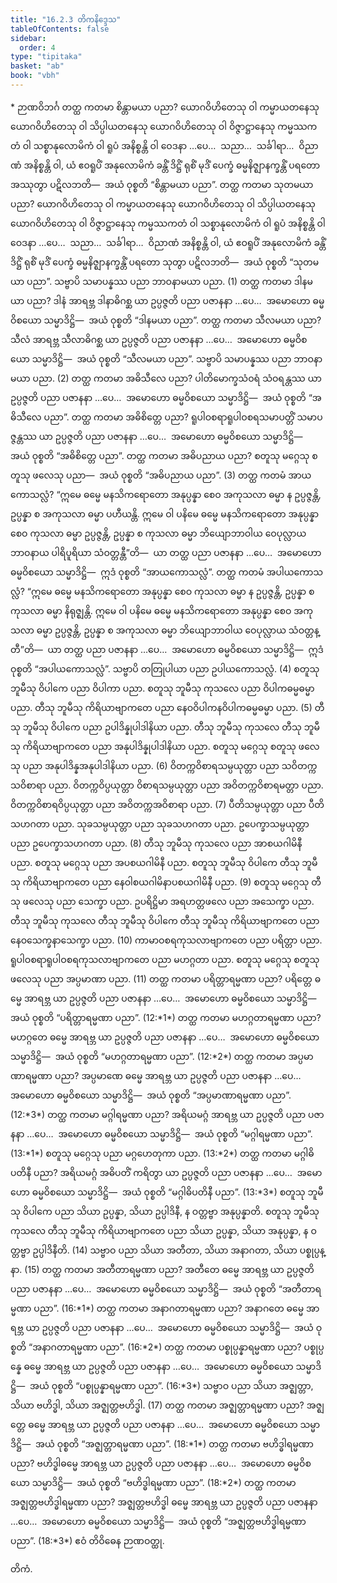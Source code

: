 ```yaml
---
title: "16.2.3 တိကနိဒ္ဒေသ"
tableOfContents: false
sidebar:
  order: 4
type: "tipitaka"
basket: "ab"
book: "vbh"
---
```



<DynamicBreadcrumb />

<Paragraph type="center" book="vbh">
* ဉာဏဝိဘင်္ဂ
</Paragraph>



<Division number="768" book="vbh">

<Paragraph number="2452" book="vbh">
တတ္ထ ကတမာ စိန္တာမယာ ပညာ? ယောဂဝိဟိတေသု ဝါ ကမ္မာယတနေသု ယောဂဝိဟိတေသု ဝါ သိပ္ပါယတနေသု ယောဂဝိဟိတေသု ဝါ ဝိဇ္ဇာဋ္ဌာနေသု ကမ္မဿကတံ ဝါ သစ္စာနုလောမိကံ ဝါ ရူပံ အနိစ္စန္တိ ဝါ ဝေဒနာ …ပေ…  သညာ…  သင်္ခါရာ…  ဝိညာဏံ အနိစ္စန္တိ ဝါ, ယံ ဧဝရူပိံ အနုလောမိကံ ခန္တိံ ဒိဋ္ဌိံ ရုစိံ မုဒိံ ပေက္ခံ ဓမ္မနိဇ္ဈာနက္ခန္တိံ ပရတော အဿုတွာ ပဋိလဘတိ—  အယံ ဝုစ္စတိ “စိန္တာမယာ ပညာ”.
</Paragraph>

<Paragraph number="2453" book="vbh">
တတ္ထ ကတမာ သုတမယာ ပညာ? ယောဂဝိဟိတေသု ဝါ ကမ္မာယတနေသု ယောဂဝိဟိတေသု ဝါ သိပ္ပါယတနေသု ယောဂဝိဟိတေသု ဝါ ဝိဇ္ဇာဋ္ဌာနေသု ကမ္မဿကတံ ဝါ သစ္စာနုလောမိကံ ဝါ ရူပံ အနိစ္စန္တိ ဝါ ဝေဒနာ …ပေ…  သညာ…  သင်္ခါရာ…  ဝိညာဏံ အနိစ္စန္တိ ဝါ, ယံ ဧဝရူပိံ အနုလောမိကံ ခန္တိံ ဒိဋ္ဌိံ ရုစိံ မုဒိံ ပေက္ခံ ဓမ္မနိဇ္ဈာနက္ခန္တိံ ပရတော သုတွာ ပဋိလဘတိ—  အယံ ဝုစ္စတိ “သုတမယာ ပညာ”.
</Paragraph>

<Paragraph number="2454" book="vbh">
သဗ္ဗာပိ သမာပန္နဿ ပညာ ဘာဝနာမယာ ပညာ. (1)
</Paragraph>

</Division>
<Division number="769" book="vbh">

<Paragraph number="2455" book="vbh">
တတ္ထ ကတမာ ဒါနမယာ ပညာ? ဒါနံ အာရဗ္ဘ ဒါနာဓိဂစ္ဆ ယာ ဥပ္ပဇ္ဇတိ ပညာ ပဇာနနာ …ပေ…  အမောဟော ဓမ္မဝိစယော သမ္မာဒိဋ္ဌိ—  အယံ ဝုစ္စတိ “ဒါနမယာ ပညာ”.
</Paragraph>

<Paragraph number="2456" book="vbh">
တတ္ထ ကတမာ သီလမယာ ပညာ? သီလံ အာရဗ္ဘ သီလာဓိဂစ္ဆ ယာ ဥပ္ပဇ္ဇတိ ပညာ ပဇာနနာ …ပေ…  အမောဟော ဓမ္မဝိစယော သမ္မာဒိဋ္ဌိ—  အယံ ဝုစ္စတိ “သီလမယာ ပညာ”.
</Paragraph>

<Paragraph number="2457" book="vbh">
သဗ္ဗာပိ သမာပန္နဿ ပညာ ဘာဝနာမယာ ပညာ. (2)
</Paragraph>

</Division>
<Division number="770" book="vbh">

<Paragraph number="2458" book="vbh">
တတ္ထ ကတမာ အဓိသီလေ ပညာ? ပါတိမောက္ခသံဝရံ သံဝရန္တဿ ယာ ဥပ္ပဇ္ဇတိ ပညာ ပဇာနနာ …ပေ…  အမောဟော ဓမ္မဝိစယော သမ္မာဒိဋ္ဌိ—  အယံ ဝုစ္စတိ “အဓိသီလေ ပညာ”.
</Paragraph>

<Paragraph number="2459" book="vbh">
တတ္ထ ကတမာ အဓိစိတ္တေ ပညာ? ရူပါဝစရာရူပါဝစရသမာပတ္တိံ သမာပဇ္ဇန္တဿ ယာ ဥပ္ပဇ္ဇတိ ပညာ ပဇာနနာ …ပေ…  အမောဟော ဓမ္မဝိစယော သမ္မာဒိဋ္ဌိ—  အယံ ဝုစ္စတိ “အဓိစိတ္တေ ပညာ”.
</Paragraph>

<Paragraph number="2460" book="vbh">
တတ္ထ ကတမာ အဓိပညာယ ပညာ? စတူသု မဂ္ဂေသု စတူသု ဖလေသု ပညာ—  အယံ ဝုစ္စတိ “အဓိပညာယ ပညာ”. (3)
</Paragraph>

</Division>
<Division number="771" book="vbh">

<Paragraph number="2461" book="vbh">
တတ္ထ ကတမံ အာယကောသလ္လံ? “ဣမေ ဓမ္မေ မနသိကရောတော အနုပ္ပန္နာ စေဝ အကုသလာ ဓမ္မာ န ဥပ္ပဇ္ဇန္တိ, ဥပ္ပန္နာ စ အကုသလာ ဓမ္မာ ပဟီယန္တိ. ဣမေ ဝါ ပနိမေ ဓမ္မေ မနသိကရောတော အနုပ္ပန္နာ စေဝ ကုသလာ ဓမ္မာ ဥပ္ပဇ္ဇန္တိ, ဥပ္ပန္နာ စ ကုသလာ ဓမ္မာ ဘိယျောဘာဝါယ ဝေပုလ္လာယ ဘာဝနာယ ပါရိပူရိယာ သံဝတ္တန္တီ”တိ—  ယာ တတ္ထ ပညာ ပဇာနနာ …ပေ…  အမောဟော ဓမ္မဝိစယော သမ္မာဒိဋ္ဌိ—  ဣဒံ ဝုစ္စတိ “အာယကောသလ္လံ”.
</Paragraph>

<Paragraph number="2462" book="vbh">
တတ္ထ ကတမံ အပါယကောသလ္လံ? “ဣမေ ဓမ္မေ မနသိကရောတော အနုပ္ပန္နာ စေဝ ကုသလာ ဓမ္မာ န ဥပ္ပဇ္ဇန္တိ, ဥပ္ပန္နာ စ ကုသလာ ဓမ္မာ နိရုဇ္ဈန္တိ. ဣမေ ဝါ ပနိမေ ဓမ္မေ မနသိကရောတော အနုပ္ပန္နာ စေဝ အကုသလာ ဓမ္မာ ဥပ္ပဇ္ဇန္တိ, ဥပ္ပန္နာ စ အကုသလာ ဓမ္မာ ဘိယျောဘာဝါယ ဝေပုလ္လာယ သံဝတ္တန္တီ”တိ—  ယာ တတ္ထ ပညာ ပဇာနနာ …ပေ…  အမောဟော ဓမ္မဝိစယော သမ္မာဒိဋ္ဌိ—  ဣဒံ ဝုစ္စတိ “အပါယကောသလ္လံ”.
</Paragraph>

<Paragraph number="2463" book="vbh">
သဗ္ဗာပိ တတြုပါယာ ပညာ ဥပါယကောသလ္လံ. (4)
</Paragraph>

</Division>
<Division number="772" book="vbh">

<Paragraph number="2464" book="vbh">
စတူသု ဘူမီသု ဝိပါကေ ပညာ ဝိပါကာ ပညာ.
</Paragraph>

<Paragraph number="2465" book="vbh">
စတူသု ဘူမီသု ကုသလေ ပညာ ဝိပါကဓမ္မဓမ္မာ ပညာ.
</Paragraph>

<Paragraph number="2466" book="vbh">
တီသု ဘူမီသု ကိရိယာဗျာကတေ ပညာ နေဝဝိပါကနဝိပါကဓမ္မဓမ္မာ ပညာ. (5)
</Paragraph>

</Division>
<Division number="773" book="vbh">

<Paragraph number="2467" book="vbh">
တီသု ဘူမီသု ဝိပါကေ ပညာ ဥပါဒိန္နုပါဒါနိယာ ပညာ.
</Paragraph>

<Paragraph number="2468" book="vbh">
တီသု ဘူမီသု ကုသလေ တီသု ဘူမီသု ကိရိယာဗျာကတေ ပညာ အနုပါဒိန္နုပါဒါနိယာ ပညာ.
</Paragraph>

<Paragraph number="2469" book="vbh">
စတူသု မဂ္ဂေသု စတူသု ဖလေသု ပညာ အနုပါဒိန္နအနုပါဒါနိယာ ပညာ. (6)
</Paragraph>

</Division>
<Division number="774" book="vbh">

<Paragraph number="2470" book="vbh">
ဝိတက္ကဝိစာရသမ္ပယုတ္တာ ပညာ သဝိတက္ကသဝိစာရာ ပညာ.
</Paragraph>

<Paragraph number="2471" book="vbh">
ဝိတက္ကဝိပ္ပယုတ္တာ ဝိစာရသမ္ပယုတ္တာ ပညာ အဝိတက္ကဝိစာရမတ္တာ ပညာ.
</Paragraph>

<Paragraph number="2472" book="vbh">
ဝိတက္ကဝိစာရဝိပ္ပယုတ္တာ ပညာ အဝိတက္ကအဝိစာရာ ပညာ. (7)
</Paragraph>

</Division>
<Division number="775" book="vbh">

<Paragraph number="2473" book="vbh">
ပီတိသမ္ပယုတ္တာ ပညာ ပီတိသဟဂတာ ပညာ.
</Paragraph>

<Paragraph number="2474" book="vbh">
သုခသမ္ပယုတ္တာ ပညာ သုခသဟဂတာ ပညာ.
</Paragraph>

<Paragraph number="2475" book="vbh">
ဥပေက္ခာသမ္ပယုတ္တာ ပညာ ဥပေက္ခာသဟဂတာ ပညာ. (8)
</Paragraph>

</Division>
<Division number="776" book="vbh">

<Paragraph number="2476" book="vbh">
တီသု ဘူမီသု ကုသလေ ပညာ အာစယဂါမိနီ ပညာ.
</Paragraph>

<Paragraph number="2477" book="vbh">
စတူသု မဂ္ဂေသု ပညာ အပစယဂါမိနီ ပညာ.
</Paragraph>

<Paragraph number="2478" book="vbh">
စတူသု ဘူမီသု ဝိပါကေ တီသု ဘူမီသု ကိရိယာဗျာကတေ ပညာ နေဝါစယဂါမိနာပစယဂါမိနီ ပညာ. (9)
</Paragraph>

</Division>
<Division number="777" book="vbh">

<Paragraph number="2479" book="vbh">
စတူသု မဂ္ဂေသု တီသု ဖလေသု ပညာ သေက္ခာ ပညာ.
</Paragraph>

<Paragraph number="2480" book="vbh">
ဥပရိဋ္ဌိမာ အရဟတ္တဖလေ ပညာ အသေက္ခာ ပညာ.
</Paragraph>

<Paragraph number="2481" book="vbh">
တီသု ဘူမီသု ကုသလေ တီသု ဘူမီသု ဝိပါကေ တီသု ဘူမီသု ကိရိယာဗျာကတေ ပညာ နေဝသေက္ခနာသေက္ခာ ပညာ. (10)
</Paragraph>

</Division>
<Division number="778" book="vbh">

<Paragraph number="2482" book="vbh">
ကာမာဝစရကုသလာဗျာကတေ ပညာ ပရိတ္တာ ပညာ.
</Paragraph>

<Paragraph number="2483" book="vbh">
ရူပါဝစရာရူပါဝစရကုသလာဗျာကတေ ပညာ မဟဂ္ဂတာ ပညာ.
</Paragraph>

<Paragraph number="2484" book="vbh">
စတူသု မဂ္ဂေသု စတူသု ဖလေသု ပညာ အပ္ပမာဏာ ပညာ. (11)
</Paragraph>

</Division>
<Division number="779" book="vbh">

<Paragraph number="2485" book="vbh">
တတ္ထ ကတမာ ပရိတ္တာရမ္မဏာ ပညာ? ပရိတ္တေ ဓမ္မေ အာရဗ္ဘ ယာ ဥပ္ပဇ္ဇတိ ပညာ ပဇာနနာ …ပေ…  အမောဟော ဓမ္မဝိစယော သမ္မာဒိဋ္ဌိ—  အယံ ဝုစ္စတိ “ပရိတ္တာရမ္မဏာ ပညာ”. (12:*1*)
</Paragraph>

</Division>
<Division number="780" book="vbh">

<Paragraph number="2486" book="vbh">
တတ္ထ ကတမာ မဟဂ္ဂတာရမ္မဏာ ပညာ? မဟဂ္ဂတေ ဓမ္မေ အာရဗ္ဘ ယာ ဥပ္ပဇ္ဇတိ ပညာ ပဇာနနာ …ပေ…  အမောဟော ဓမ္မဝိစယော သမ္မာဒိဋ္ဌိ—  အယံ ဝုစ္စတိ “မဟဂ္ဂတာရမ္မဏာ ပညာ”. (12:*2*)
</Paragraph>

</Division>
<Division number="781" book="vbh">

<Paragraph number="2487" book="vbh">
တတ္ထ ကတမာ အပ္ပမာဏာရမ္မဏာ ပညာ? အပ္ပမာဏေ ဓမ္မေ အာရဗ္ဘ ယာ ဥပ္ပဇ္ဇတိ ပညာ ပဇာနနာ …ပေ…  အမောဟော ဓမ္မဝိစယော သမ္မာဒိဋ္ဌိ—  အယံ ဝုစ္စတိ “အပ္ပမာဏာရမ္မဏာ ပညာ”. (12:*3*)
</Paragraph>

</Division>
<Division number="782" book="vbh">

<Paragraph number="2488" book="vbh">
တတ္ထ ကတမာ မဂ္ဂါရမ္မဏာ ပညာ? အရိယမဂ္ဂံ အာရဗ္ဘ ယာ ဥပ္ပဇ္ဇတိ ပညာ ပဇာနနာ …ပေ…  အမောဟော ဓမ္မဝိစယော သမ္မာဒိဋ္ဌိ—  အယံ ဝုစ္စတိ “မဂ္ဂါရမ္မဏာ ပညာ”. (13:*1*)
</Paragraph>

<Paragraph number="2489" book="vbh">
စတူသု မဂ္ဂေသု ပညာ မဂ္ဂဟေတုကာ ပညာ. (13:*2*)
</Paragraph>

</Division>
<Division number="783" book="vbh">

<Paragraph number="2490" book="vbh">
တတ္ထ ကတမာ မဂ္ဂါဓိပတိနီ ပညာ? အရိယမဂ္ဂံ အဓိပတိံ ကရိတွာ ယာ ဥပ္ပဇ္ဇတိ ပညာ ပဇာနနာ …ပေ…  အမောဟော ဓမ္မဝိစယော သမ္မာဒိဋ္ဌိ—  အယံ ဝုစ္စတိ “မဂ္ဂါဓိပတိနီ ပညာ”. (13:*3*)
</Paragraph>

</Division>
<Division number="784" book="vbh">

<Paragraph number="2491" book="vbh">
စတူသု ဘူမီသု ဝိပါကေ ပညာ သိယာ ဥပ္ပန္နာ, သိယာ ဥပ္ပါဒိနီ, န ဝတ္တဗ္ဗာ အနုပ္ပန္နာတိ. စတူသု ဘူမီသု ကုသလေ တီသု ဘူမီသု ကိရိယာဗျာကတေ ပညာ သိယာ ဥပ္ပန္နာ, သိယာ အနုပ္ပန္နာ, န ဝတ္တဗ္ဗာ ဥပ္ပါဒိနီတိ. (14)
</Paragraph>

</Division>
<Division number="785" book="vbh">

<Paragraph number="2492" book="vbh">
သဗ္ဗာဝ ပညာ သိယာ အတီတာ, သိယာ အနာဂတာ, သိယာ ပစ္စုပ္ပန္နာ. (15)
</Paragraph>

</Division>
<Division number="786" book="vbh">

<Paragraph number="2493" book="vbh">
တတ္ထ ကတမာ အတီတာရမ္မဏာ ပညာ? အတီတေ ဓမ္မေ အာရဗ္ဘ ယာ ဥပ္ပဇ္ဇတိ ပညာ ပဇာနနာ …ပေ…  အမောဟော ဓမ္မဝိစယော သမ္မာဒိဋ္ဌိ—  အယံ ဝုစ္စတိ “အတီတာရမ္မဏာ ပညာ”. (16:*1*)
</Paragraph>

</Division>
<Division number="787" book="vbh">

<Paragraph number="2494" book="vbh">
တတ္ထ ကတမာ အနာဂတာရမ္မဏာ ပညာ? အနာဂတေ ဓမ္မေ အာရဗ္ဘ ယာ ဥပ္ပဇ္ဇတိ ပညာ ပဇာနနာ …ပေ…  အမောဟော ဓမ္မဝိစယော သမ္မာဒိဋ္ဌိ—  အယံ ဝုစ္စတိ “အနာဂတာရမ္မဏာ ပညာ”. (16:*2*)
</Paragraph>

</Division>
<Division number="788" book="vbh">

<Paragraph number="2495" book="vbh">
တတ္ထ ကတမာ ပစ္စုပ္ပန္နာရမ္မဏာ ပညာ? ပစ္စုပ္ပန္နေ ဓမ္မေ အာရဗ္ဘ ယာ ဥပ္ပဇ္ဇတိ ပညာ ပဇာနနာ …ပေ…  အမောဟော ဓမ္မဝိစယော သမ္မာဒိဋ္ဌိ—  အယံ ဝုစ္စတိ “ပစ္စုပ္ပန္နာရမ္မဏာ ပညာ”. (16:*3*)
</Paragraph>

</Division>
<Division number="789" book="vbh">

<Paragraph number="2496" book="vbh">
သဗ္ဗာဝ ပညာ သိယာ အဇ္ဈတ္တာ, သိယာ ဗဟိဒ္ဓါ, သိယာ အဇ္ဈတ္တဗဟိဒ္ဓါ. (17)
</Paragraph>

</Division>
<Division number="790" book="vbh">

<Paragraph number="2497" book="vbh">
တတ္ထ ကတမာ အဇ္ဈတ္တာရမ္မဏာ ပညာ? အဇ္ဈတ္တေ ဓမ္မေ အာရဗ္ဘ ယာ ဥပ္ပဇ္ဇတိ ပညာ ပဇာနနာ …ပေ…  အမောဟော ဓမ္မဝိစယော သမ္မာဒိဋ္ဌိ—  အယံ ဝုစ္စတိ “အဇ္ဈတ္တာရမ္မဏာ ပညာ”. (18:*1*)
</Paragraph>

</Division>
<Division number="791" book="vbh">

<Paragraph number="2498" book="vbh">
တတ္ထ ကတမာ ဗဟိဒ္ဓါရမ္မဏာ ပညာ? ဗဟိဒ္ဓါဓမ္မေ အာရဗ္ဘ ယာ ဥပ္ပဇ္ဇတိ ပညာ ပဇာနနာ …ပေ…  အမောဟော ဓမ္မဝိစယော သမ္မာဒိဋ္ဌိ—  အယံ ဝုစ္စတိ “ဗဟိဒ္ဓါရမ္မဏာ ပညာ”. (18:*2*)
</Paragraph>

</Division>
<Division number="792" book="vbh">

<Paragraph number="2499" book="vbh">
တတ္ထ ကတမာ အဇ္ဈတ္တဗဟိဒ္ဓါရမ္မဏာ ပညာ? အဇ္ဈတ္တဗဟိဒ္ဓါ ဓမ္မေ အာရဗ္ဘ ယာ ဥပ္ပဇ္ဇတိ ပညာ ပဇာနနာ …ပေ…  အမောဟော ဓမ္မဝိစယော သမ္မာဒိဋ္ဌိ—  အယံ ဝုစ္စတိ “အဇ္ဈတ္တဗဟိဒ္ဓါရမ္မဏာ ပညာ”. (18:*3*)

</Paragraph>
</Division>

<Paragraph number="2500" type="center" book="vbh">
ဧဝံ တိဝိဓေန ဉာဏဝတ္ထု.

  
တိကံ.
</Paragraph>
